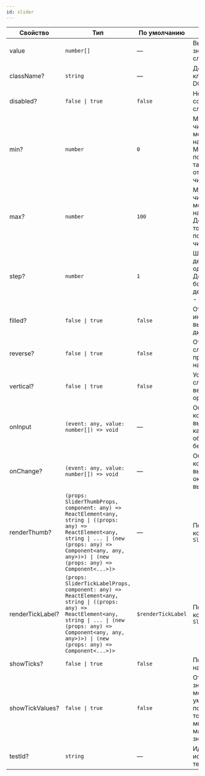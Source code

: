 ```yaml
---
id: slider
---
```


<!-- props:start -->

| Свойство         | Тип                                                                                                                                                                                                                          | По умолчанию       | Описание                                                                                                         |
| ---------------- | ---------------------------------------------------------------------------------------------------------------------------------------------------------------------------------------------------------------------------- | ------------------ | ---------------------------------------------------------------------------------------------------------------- |
| value            | `number[]`                                                                                                                                                                                                                   | —                  | Выбранные значения на слайдере                                                                                   |
| className?       | `string`                                                                                                                                                                                                                     | —                  | Дополнительный класс у корневого DOM-элемента                                                                    |
| disabled?        | `false \| true`                                                                                                                                                                                                              | `false`            | Неактивное состояние слайдера                                                                                    |
| min?             | `number`                                                                                                                                                                                                                     | `0`                | Минимальное число, которое можно выбрать на слайдере. Может быть как положительным, так и отрицательным числом   |
| max?             | `number`                                                                                                                                                                                                                     | `100`              | Максимальное число, которое можно выбрать на слайдере. Должен быть только положительным числом                   |
| step?            | `number`                                                                                                                                                                                                                     | `1`                | Шаг, который делает бегунок за одно обновление. Должен быть больше 0 и делиться на (max - min)                   |
| filled?          | `false \| true`                                                                                                                                                                                                              | `false`            | Отображает индикатор выбранного диапазона                                                                        |
| reverse?         | `false \| true`                                                                                                                                                                                                              | `false`            | Отображает слайдер в противоположном направлении                                                                 |
| vertical?        | `false \| true`                                                                                                                                                                                                              | `false`            | Устанавливает слайдер в вертикальную ориентацию                                                                  |
| onInput          | `(event: any, value: number[]) => void`                                                                                                                                                                                      | —                  | Обработчик, который вызывается при каждом обновлении бегунка                                                     |
| onChange?        | `(event: any, value: number[]) => void`                                                                                                                                                                                      | —                  | Обработчик, который вызывается при окончательном выборе значения                                                 |
| renderThumb?     | `(props: SliderThumbProps, component: any) => ReactElement<any, string \| ((props: any) => ReactElement<any, string \| ... \| (new (props: any) => Component<any, any, any>)>) \| (new (props: any) => Component<...>)>`     | —                  | Переопределяет компонент `SliderThumb`                                                                           |
| renderTickLabel? | `(props: SliderTickLabelProps, component: any) => ReactElement<any, string \| ((props: any) => ReactElement<any, string \| ... \| (new (props: any) => Component<any, any, any>)>) \| (new (props: any) => Component<...>)>` | `$renderTickLabel` | Переопределяет компонент `SliderTickLabel`                                                                       |
| showTicks?       | `false \| true`                                                                                                                                                                                                              | `false`            | Показывает метки на треке                                                                                        |
| showTickValues?  | `false \| true`                                                                                                                                                                                                              | `false`            | Отображает значения на метках трека. По умолчанию показывает только минимальное и максимальное значения          |
| testId?          | `string`                                                                                                                                                                                                                     | —                  | Идентификатор, используемый в тестах                                                                             |

<!-- props:end -->
